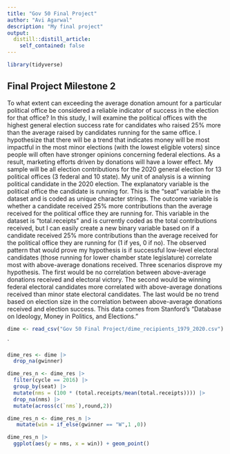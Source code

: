 ```yaml
---
title: "Gov 50 Final Project"
author: "Avi Agarwal"
description: "My final project"
output:
  distill::distill_article:
    self_contained: false
---
```


```r
library(tidyverse)
```


## Final Project Milestone 2

To what extent can exceeding the average donation amount for a particular political office be considered a reliable indicator of success in the election for that office? In this study, I will examine the political offices with the highest general election success rate for candidates who raised 25% more than the average raised by candidates running for the same office. I hypothesize that there will be a trend that indicates money will be most impactful in the most minor elections (with the lowest eligible voters) since people will often have stronger opinions concerning federal elections. As a result, marketing efforts driven by donations will have a lower effect. My sample will be all election contributions for the 2020 general election for 13 political offices (3 federal and 10 state). My unit of analysis is a winning political candidate in the 2020 election. The explanatory variable is the political office the candidate is running for. This is the “seat” variable in the dataset and is coded as unique character strings. The outcome variable is whether a candidate received 25% more contributions than the average received for the political office they are running for. This variable in the dataset is “total.receipts” and is currently coded as the total contributions received, but I can easily create a new binary variable based on if a candidate received 25% more contributions than the average received for the political office they are running for (1 if yes, 0 if no). The observed pattern that would prove my hypothesis is if successful low-level electoral candidates (those running for lower chamber state legislature) correlate most with above-average donations received. Three scenarios disprove my hypothesis. The first would be no correlation between above-average donations received and electoral victory. The second would be winning federal electoral candidates more correlated with above-average donations received than minor state electoral candidates. The last would be no trend based on election size in the correlation between above-average donations received and election success. This data comes from Stanford's “Database on Ideology, Money in Politics, and Elections."

```r
dime <- read_csv("Gov 50 Final Project/dime_recipients_1979_2020.csv")
```

`
```r
dime_res <- dime |>
  drop_na(gwinner)
```

```r
dime_res_n <- dime_res |>
  filter(cycle == 2016) |>
  group_by(seat) |>
  mutate(nms = (100 * (total.receipts/mean(total.receipts)))) |>
  drop_na(nms) |>
  mutate(across(c(`nms`),round,2))
```

```r
dime_res_n <- dime_res_n |>
   mutate(win = if_else(gwinner == "W",1 ,0))
```

```r
dime_res_n |>
  ggplot(aes(y = nms, x = win)) + geom_point()
```















